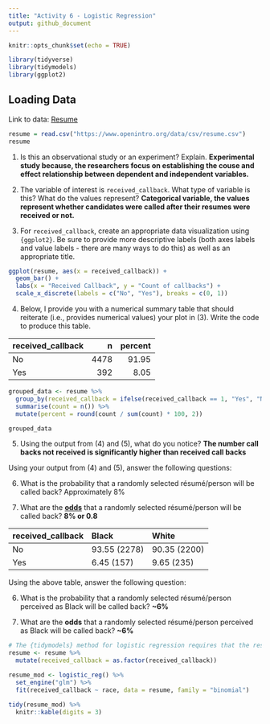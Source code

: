 ```yaml
---
title: "Activity 6 - Logistic Regression"
output: github_document
---
```


```r
knitr::opts_chunk$set(echo = TRUE)
```
```r
library(tidyverse)
library(tidymodels)
library(ggplot2)
```

## Loading Data
Link to data: [Resume](https://www.openintro.org/data/csv/resume.csv)

```r
resume = read.csv("https://www.openintro.org/data/csv/resume.csv")
resume

```
1.  Is this an observational study or an experiment? Explain. 
__Experimental study because, the researchers focus on establishing the couse and effect relationship between dependent and independent variables.__

2.  The variable of interest is `received_callback`. What type of
    variable is this? What do the values represent? 
    __Categorical variable, the values represent whether candidates were called after their resumes were received or not.__

3.  For `received_callback`, create an appropriate data visualization
    using `{ggplot2}`. Be sure to provide more descriptive labels (both
    axes labels and value labels - there are many ways to do this) as
    well as an appropriate title.
```r
ggplot(resume, aes(x = received_callback)) +
  geom_bar() +
  labs(x = "Received Callback", y = "Count of callbacks") +
  scale_x_discrete(labels = c("No", "Yes"), breaks = c(0, 1))
```
    
    
    

4.  Below, I provide you with a numerical summary table that should
    reiterate (i.e., provides numerical values) your plot in (3). Write
    the code to produce this table.

| received_callback |    n | percent |
|:------------------|-----:|--------:|
| No                | 4478 |   91.95 |
| Yes               |  392 |    8.05 |


```r
grouped_data <- resume %>%
  group_by(received_callback = ifelse(received_callback == 1, "Yes", "No")) %>%
  summarise(count = n()) %>%
  mutate(percent = round(count / sum(count) * 100, 2))

grouped_data
```

5.  Using the output from (4) and (5), what do you notice?
__The number call backs not received is significantly higher than received call backs__

Using your output from (4) and (5), answer the following questions:

6.  What is the probability that a randomly selected résumé/person will
    be called back? Approximately 8%

7.  What are the [**odds**](https://en.wikipedia.org/wiki/Odds) that a
    randomly selected résumé/person will be called back?
    __8% or 0.8__
    
| received_callback | Black        | White        |
|:------------------|:-------------|:-------------|
| No                | 93.55 (2278) | 90.35 (2200) |
| Yes               | 6.45 (157)   | 9.65 (235)   |

Using the above table, answer the following question:

6.  What is the probability that a randomly selected résumé/person
    perceived as Black will be called back?
    __~6%__

7.  What are the **odds** that a randomly selected résumé/person
    perceived as Black will be called back?
    __~6%__
    
    
```r
# The {tidymodels} method for logistic regression requires that the response be a factor variable
resume <- resume %>% 
  mutate(received_callback = as.factor(received_callback))

resume_mod <- logistic_reg() %>%
  set_engine("glm") %>%
  fit(received_callback ~ race, data = resume, family = "binomial")

tidy(resume_mod) %>% 
  knitr::kable(digits = 3)
```
    
    




